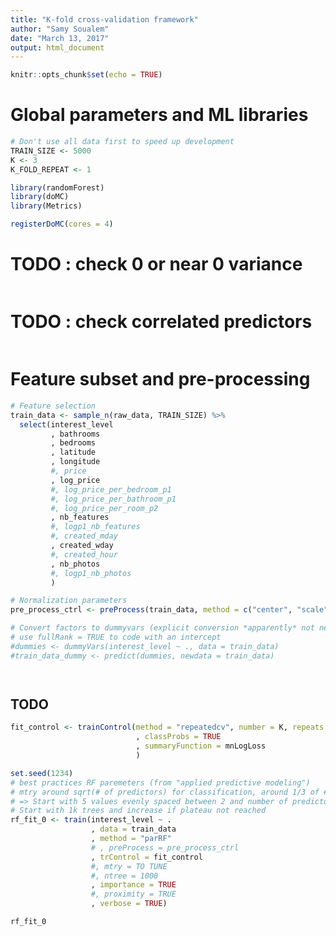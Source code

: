```yaml
---
title: "K-fold cross-validation framework"
author: "Samy Soualem"
date: "March 13, 2017"
output: html_document
---
```


```r
knitr::opts_chunk$set(echo = TRUE)
```


# Global parameters and ML libraries
```r
# Don't use all data first to speed up development
TRAIN_SIZE <- 5000
K <- 3
K_FOLD_REPEAT <- 1

library(randomForest)
library(doMC)
library(Metrics)

registerDoMC(cores = 4)

```



# TODO : check 0 or near 0 variance
```r

```

# TODO : check correlated predictors
```r

```


# Feature subset and pre-processing
```r
# Feature selection
train_data <- sample_n(raw_data, TRAIN_SIZE) %>%
  select(interest_level
         , bathrooms
         , bedrooms
         , latitude
         , longitude
         #, price
         , log_price
         #, log_price_per_bedroom_p1
         #, log_price_per_bathroom_p1
         #, log_price_per_room_p2
         , nb_features
         #, logp1_nb_features
         #, created_mday
         , created_wday
         #, created_hour
         , nb_photos
         #, logp1_nb_photos
         )

# Normalization parameters
pre_process_ctrl <- preProcess(train_data, method = c("center", "scale"))

# Convert factors to dummyvars (explicit conversion *apparently* not necessary with caret if variables are factors)
# use fullRank = TRUE to code with an intercept
#dummies <- dummyVars(interest_level ~ ., data = train_data)
#train_data_dummy <- predict(dummies, newdata = train_data)




```


## TODO
```r
fit_control <- trainControl(method = "repeatedcv", number = K, repeats = K_FOLD_REPEAT
                            , classProbs = TRUE
                            , summaryFunction = mnLogLoss
                            )

set.seed(1234)
# best practices RF paremeters (from "applied predictive modeling")
# mtry around sqrt(# of predictors) for classification, around 1/3 of # of predictors for regression
# => Start with 5 values evenly spaced between 2 and number of predictors
# Start with 1k trees and increase if plateau not reached
rf_fit_0 <- train(interest_level ~ .
                  , data = train_data
                  , method = "parRF"
                  # , preProcess = pre_process_ctrl
                  , trControl = fit_control
                  #, mtry = TO TUNE
                  #, ntree = 1000
                  , importance = TRUE
                  #, proximity = TRUE
                  , verbose = TRUE)

rf_fit_0

```

